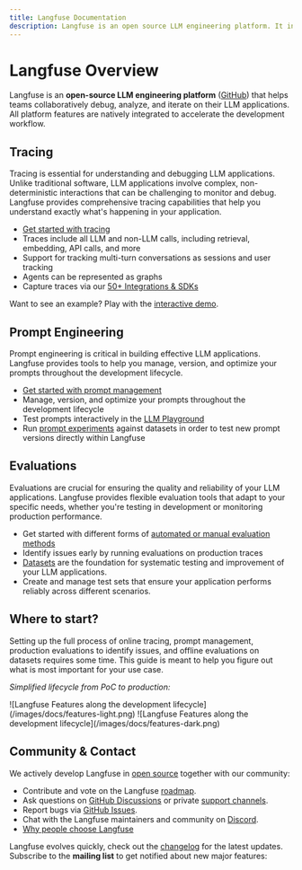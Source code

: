 ```yaml
---
title: Langfuse Documentation
description: Langfuse is an open source LLM engineering platform. It includes observability, analytics, and experimentation features.
---
```



# Langfuse Overview

Langfuse is an **open-source LLM engineering platform** ([GitHub](https://github.com/langfuse/langfuse)) that helps teams collaboratively debug, analyze, and iterate on their LLM applications. All platform features are natively integrated to accelerate the development workflow.


<FeatureOverview />

## Tracing

Tracing is essential for understanding and debugging LLM applications. Unlike traditional software, LLM applications involve complex, non-deterministic interactions that can be challenging to monitor and debug. Langfuse provides comprehensive tracing capabilities that help you understand exactly what's happening in your application.

- [Get started with tracing](/docs/get-started)
- Traces include all LLM and non-LLM calls, including retrieval, embedding, API calls, and more
- Support for tracking multi-turn conversations as sessions and user tracking
- Agents can be represented as graphs
- Capture traces via our [50+ Integrations & SDKs](/docs/integrations/overview)

Want to see an example? Play with the [interactive demo](/docs/demo). 

## Prompt Engineering

Prompt engineering is critical in building effective LLM applications. Langfuse provides tools to help you manage, version, and optimize your prompts throughout the development lifecycle.

- [Get started with prompt management](/docs/prompts/get-started)
- Manage, version, and optimize your prompts throughout the development lifecycle
- Test prompts interactively in the [LLM Playground](/docs/playground)
- Run [prompt experiments](/docs/datasets/prompt-experiments) against datasets in order to test new prompt versions directly within Langfuse

## Evaluations

Evaluations are crucial for ensuring the quality and reliability of your LLM applications. Langfuse provides flexible evaluation tools that adapt to your specific needs, whether you're testing in development or monitoring production performance.

- Get started with different forms of [automated or manual evaluation methods](/docs/scores/overview)
- Identify issues early by running evaluations on production traces
- [Datasets](/docs/datasets) are the foundation for systematic testing and improvement of your LLM applications. 
- Create and manage test sets that ensure your application performs reliably across different scenarios.

## Where to start?

Setting up the full process of online tracing, prompt management, production evaluations to identify issues, and offline evaluations on datasets requires some time. This guide is meant to help you figure out what is most important for your use case.

_Simplified lifecycle from PoC to production:_

<Frame
  transparent
  fullWidth
  className="mt-2 pt-4 rounded ring-primary/20 ring-1 dark:hidden"
>
  ![Langfuse Features along the development
  lifecycle](/images/docs/features-light.png)
</Frame>
<Frame
  transparent
  fullWidth
  className="mt-2 pt-4 rounded ring-primary/20 ring-1 hidden dark:block"
>
  ![Langfuse Features along the development
  lifecycle](/images/docs/features-dark.png)
</Frame>

## Community & Contact

We actively develop Langfuse in [open source](/open-source) together with our community:

- Contribute and vote on the Langfuse [roadmap](/docs/roadmap).
- Ask questions on [GitHub Discussions](/gh-support) or private [support channels](/support).
- Report bugs via [GitHub Issues](/issue).
- Chat with the Langfuse maintainers and community on [Discord](/discord).
- [Why people choose Langfuse](/why)

Langfuse evolves quickly, check out the [changelog](/changelog) for the latest updates. Subscribe to the **mailing list** to get notified about new major features:


<ProductUpdateSignup source="langfuse.com/docs" className="mt-4" />
